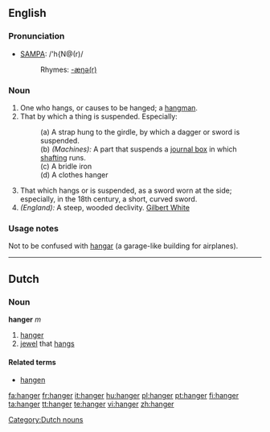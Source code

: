 ==English==

===Pronunciation===
*[[Pronunciation guide|SAMPA]]: /'h{N@(r)/
*:Rhymes: [[Rhymes:English:-æŋə(r)|-æŋə(r)]]

===Noun===
{{en-noun}}

# One who hangs, or causes to be hanged; a [[hangman]].
# That by which a thing is suspended. Especially:
#:(a) A strap hung to the girdle, by which a dagger or sword is suspended.
#:(b) ''(Machines):'' A part that suspends a [[journal box]] in which [[shafting]] runs.
#:(c) A bridle iron
#:(d) A clothes hanger
# That which hangs or is suspended, as a sword worn at the side; especially, in the 18th century, a short, curved sword.
# ''(England):'' A steep, wooded declivity. [[Gilbert White]]

===Usage notes===
Not to be confused with [[hangar]] (a garage-like building for airplanes).

----

==Dutch==

===Noun===
'''hanger''' ''m''

# [[hanger#English|hanger]]
# [[jewel]] that [[hangs]]

====Related terms====
* [[hangen]]

[[Category:Dutch nouns]]

[[fa:hanger]]
[[fr:hanger]]
[[it:hanger]]
[[hu:hanger]]
[[pl:hanger]]
[[pt:hanger]]
[[fi:hanger]]
[[ta:hanger]]
[[tt:hanger]]
[[te:hanger]]
[[vi:hanger]]
[[zh:hanger]]